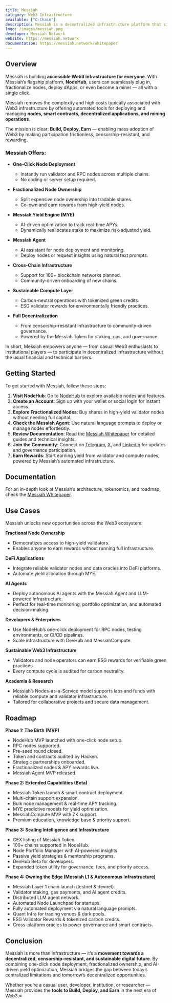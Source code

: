 ```yaml
---
title: Messiah
category: Web3 Infrastructure
available: ["C-Chain"]
description: Messiah is a decentralized infrastructure platform that simplifies Web3 participation through one-click node deployment, fractional ownership, and AI-powered yield optimization.
logo: /images/messiah.png
developer: Messiah Network
website: https://messiah.network
documentation: https://messiah.network/whitepaper
---
```


## Overview

Messiah is building **accessible Web3 infrastructure for everyone**. With Messiah’s flagship platform, **NodeHub**, users can seamlessly plug in, fractionalize nodes, deploy dApps, or even become a miner — all with a single click.

Messiah removes the complexity and high costs typically associated with Web3 infrastructure by offering automated tools for deploying and managing **nodes, smart contracts, decentralized applications, and mining operations**.

The mission is clear: **Build, Deploy, Earn** — enabling mass adoption of Web3 by making participation frictionless, censorship-resistant, and rewarding.

### Messiah Offers:

* **One-Click Node Deployment**
  * Instantly run validator and RPC nodes across multiple chains.
  * No coding or server setup required.
* **Fractionalized Node Ownership**

  * Split expensive node ownership into tradable shares.
  * Co-own and earn rewards from high-yield nodes.

* **Messiah Yield Engine (MYE)**

  * AI-driven optimization to track real-time APYs.
  * Dynamically reallocates stake to maximize risk-adjusted yield.

* **Messiah Agent**

  * AI assistant for node deployment and monitoring.
  * Deploy nodes or request insights using natural text prompts.

* **Cross-Chain Infrastructure**

  * Support for 100+ blockchain networks planned.
  * Community-driven onboarding of new chains.

* **Sustainable Compute Layer**

  * Carbon-neutral operations with tokenized green credits.
  * ESG validator rewards for environmentally friendly practices.

* **Full Decentralization**

  * From censorship-resistant infrastructure to community-driven governance.
  * Powered by the Messiah Token for staking, gas, and governance.

In short, Messiah empowers anyone — from casual Web3 enthusiasts to institutional players — to participate in decentralized infrastructure without the usual financial and technical barriers.

## Getting Started

To get started with Messiah, follow these steps:

1. **Visit NodeHub**: Go to [NodeHub](https://app.messiah.network) to explore available nodes and features.
2. **Create an Account**: Sign up with your wallet or social login for instant access.
3. **Explore Fractionalized Nodes**: Buy shares in high-yield validator nodes without needing full capital.
4. **Check the Messiah Agent**: Use natural language prompts to deploy or manage nodes effortlessly.
5. **Review Documentation**: Read the [Messiah Whitepaper](https://messiah.network/whitepaper) for detailed guides and technical insights.
6. **Join the Community**: Connect on [Telegram](https://t.me/messiahnetwork), [X](https://x.com/messiah_network), and [LinkedIn](https://www.linkedin.com/company/messiahnetwork) for updates and governance participation.
7. **Earn Rewards**: Start earning yield from validator and compute nodes, powered by Messiah’s automated infrastructure.

## Documentation

For an in-depth look at Messiah’s architecture, tokenomics, and roadmap, check the [Messiah Whitepaper](https://messiah.network/whitepaper).

## Use Cases

Messiah unlocks new opportunities across the Web3 ecosystem:

**Fractional Node Ownership**

* Democratizes access to high-yield validators.
* Enables anyone to earn rewards without running full infrastructure.

**DeFi Applications**

* Integrate reliable validator nodes and data oracles into DeFi platforms.
* Automate yield allocation through MYE.

**AI Agents**

* Deploy autonomous AI agents with the Messiah Agent and LLM-powered infrastructure.
* Perfect for real-time monitoring, portfolio optimization, and automated decision-making.

**Developers & Enterprises**

* Use NodeHub’s one-click deployment for RPC nodes, testing environments, or CI/CD pipelines.
* Scale infrastructure with DevHub and MessiahCompute.

**Sustainable Web3 Infrastructure**

* Validators and node operators can earn ESG rewards for verifiable green practices.
* Every compute cycle is audited for carbon neutrality.

**Academia & Research**

* Messiah’s Nodes-as-a-Service model supports labs and funds with reliable compute and validator infrastructure.
* Tailored for collaborative projects and secure data management.

## Roadmap

**Phase 1: The Birth (MVP)**

* NodeHub MVP launched with one-click node setup.
* RPC nodes supported.
* Pre-seed round closed.
* Token and contracts audited by Hacken.
* Strategic partnerships onboarded.
* Fractionalized nodes & APY rewards live.
* Messiah Agent MVP released.

**Phase 2: Extended Capabilities (Beta)**

* Messiah Token launch & smart contract deployment.
* Multi-chain support expansion.
* Bulk node management & real-time APY tracking.
* MYE predictive models for yield optimization.
* MessiahCompute MVP with ZK support.
* Premium education, knowledge base & priority support.

**Phase 3: Scaling Intelligence and Infrastructure**

* CEX listing of Messiah Token.
* 100+ chains supported in NodeHub.
* Node Portfolio Manager with AI-powered insights.
* Passive yield strategies & mentorship programs.
* DevHub Beta for developers.
* Expanded token utility for governance, fees, and priority access.

**Phase 4: Owning the Edge (Messiah L1 & Autonomous Infrastructure)**

* Messiah Layer 1 chain launch (testnet & devnet).
* Validator staking, gas payments, and AI agent credits.
* Distributed LLM agent network.
* Automated Node Launchpad for startups.
* Fully automated deployment via natural language prompts.
* Quant Infra for trading venues & dark pools.
* ESG Validator Rewards & tokenized carbon credits.
* Cross-platform oracles to power governance and smart contracts.

## Conclusion

Messiah is more than infrastructure — it’s a **movement towards a decentralized, censorship-resistant, and sustainable digital future**. By combining one-click node deployment, fractionalized ownership, and AI-driven yield optimization, Messiah bridges the gap between today’s centralized limitations and tomorrow’s decentralized opportunities.

Whether you’re a casual user, developer, institution, or researcher — Messiah provides the **tools to Build, Deploy, and Earn** in the next era of Web3.=
